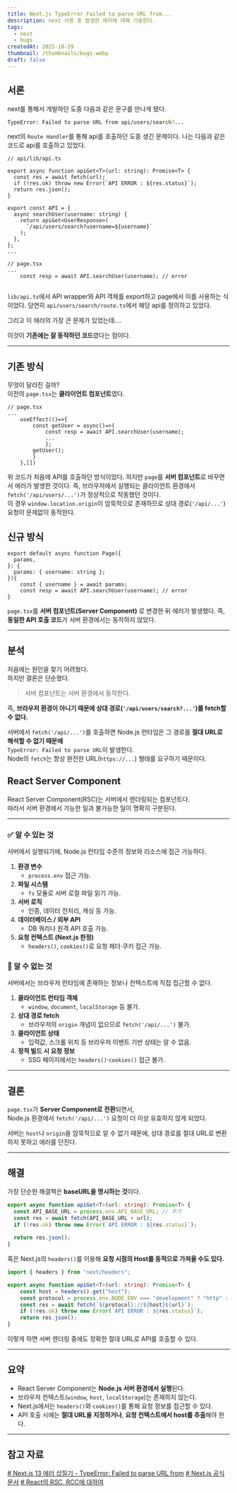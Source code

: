 ```yaml
---
title: Next.js TypeError Failed to parse URL from...
description: next 사용 중 발생한 에러에 대해 기술한다.
tags:
  - next
  - bugs
createdAt: 2025-10-29
thumbnail: /thumbnails/bugs.webp
draft: false
---
```

## 서론

next를 통해서 개발하던 도중 다음과 같은 문구를 만나게 됐다.

```bash
TypeError: Failed to parse URL from api/users/search?...
```
next의 `Route Handler`를 통해 api를 호출하던 도중 생긴 문제이다. 나는 다음과 같은 코드로 api를 호출하고 있었다.

```tsx
// api/lib/api.ts

export async function apiGet<T>(url: string): Promise<T> {
  const res = await fetch(url);
  if (!res.ok) throw new Error(`API ERROR : ${res.status}`);
  return res.json();
}

export const API = {
  async searchUser(username: string) {
    return apiGet<UserResponse>(
      `/api/users/search?username=${username}`
    );
  },
};
...

// page.tsx
...
	const resp = await API.searchUser(username); // error
	
```
`lib/api.ts`에서 API wrapper와 API 객체를 export하고 page에서 이를 사용하는 식이었다. 당연히 `api/users/search/route.ts`에서 해당 api를 정의하고 있었다. 

그리고 이 에러의 가장 큰 문제가 있었는데....

이것이 **기존에는 잘 동작하던 코드**였다는 점이다.

---
## 기존 방식

무엇이 달라진 걸까?  
이전의 `page.tsx`는 **클라이언트 컴포넌트**였다.

```tsx
// page.tsx
...
	useEffect(()=>{
		const getUser = async()=>{
			const resp = await API.searchUser(username);
			...
			};
		getUser();
		}
	},[])
```
위 코드가 처음에 API를 호출하던 방식이었다. 하지만 `page`를 **서버 컴포넌트**로 바꾸면서 에러가 발생한 것이다. 
즉, 브라우저에서 실행되는 클라이언트 환경에서 `fetch('/api/users/...')`가 정상적으로 작동했던 것이다.  
이 경우 `window.location.origin`이 암묵적으로 존재하므로 상대 경로(`'/api/...'`) 요청이 문제없이 동작한다.

## 신규 방식

```tsx
export default async function Page({
  params,
}: {
  params: { username: string };
}){
	const { username } = await params;
	const resp = await API.searchUser(username); // error
}
```
`page.tsx`를 **서버 컴포넌트(Server Component)** 로 변경한 뒤 에러가 발생했다.
즉, **동일한 API 호출 코드**가 서버 환경에서는 동작하지 않았다.

---
## 분석

처음에는 원인을 찾기 어려웠다.  
하지만 결론은 단순했다.

>서버 컴포넌트는 서버 환경에서 동작한다.

즉, **브라우저 환경이 아니기 때문에 상대 경로(`'/api/users/search?...'`)를 fetch할 수 없다.**

서버에서 `fetch('/api/...')`를 호출하면 Node.js 런타임은 그 경로를 **절대 URL로 해석할 수 없기 때문에**  
`TypeError: Failed to parse URL`이 발생한다.  
Node의 `fetch`는 항상 완전한 URL(`https://...`) 형태를 요구하기 때문이다.
## React Server Component

React Server Component(RSC)는 서버에서 렌더링되는 컴포넌트다.  
따라서 서버 환경에서 가능한 일과 불가능한 일이 명확히 구분된다.

---

### ✅ 알 수 있는 것

서버에서 실행되기에, Node.js 런타임 수준의 정보와 리소스에 접근 가능하다.

1. **환경 변수**
    - `process.env` 접근 가능.
2. **파일 시스템**
    - `fs` 모듈로 서버 로컬 파일 읽기 가능.
3. **서버 로직**
    - 인증, 데이터 전처리, 캐싱 등 가능.
4. **데이터베이스 / 외부 API**
    - DB 쿼리나 원격 API 호출 가능.
5. **요청 컨텍스트 (Next.js 한정)**
    - `headers()`, `cookies()`로 요청 헤더·쿠키 접근 가능.

### 🚫 알 수 없는 것

서버에서는 브라우저 런타임에 존재하는 정보나 컨텍스트에 직접 접근할 수 없다.

1. **클라이언트 런타임 객체**
    - `window`, `document`, `localStorage` 등 불가.
2. **상대 경로 fetch**
    - 브라우저의 `origin` 개념이 없으므로 `fetch('/api/...')` 불가.
3. **클라이언트 상태**
    - 입력값, 스크롤 위치 등 브라우저 이벤트 기반 상태는 알 수 없음.
4. **정적 빌드 시 요청 정보**
    - SSG 페이지에서는 `headers()`·`cookies()` 접근 불가.

---
## 결론

`page.tsx`가 **Server Component로 전환**되면서,  
Node.js 환경에서 `fetch('/api/...')` 요청이 더 이상 유효하지 않게 되었다.

서버는 `host`나 `origin`을 암묵적으로 알 수 없기 때문에, 상대 경로를 절대 URL로 변환하지 못하고 에러를 던진다.

---

## 해결

가장 단순한 해결책은 **baseURL을 명시하는 것**이다.
```typescript
export async function apiGet<T>(url: string): Promise<T> {
  const API_BASE_URL = process.env.API_BASE_URL; // 추가
  const res = await fetch(API_BASE_URL + url);
  if (!res.ok) throw new Error(`API ERROR : ${res.status}`);
  
  return res.json();
}
```
혹은 Next.js의 `headers()`를 이용해 **요청 시점의 Host를 동적으로 가져올 수도 있다.**

```typescript
import { headers } from "next/headers";  

export async function apiGet<T>(url: string): Promise<T> {   
	const host = headers().get("host");   
	const protocol = process.env.NODE_ENV === "development" ? "http" : "https"; 
	const res = await fetch(`${protocol}://${host}${url}`);   
	if (!res.ok) throw new Error(`API ERROR : ${res.status}`);   
	return res.json(); 
}
```

이렇게 하면 서버 렌더링 중에도 정확한 절대 URL로 API를 호출할 수 있다.

---

## 요약

- React Server Component는 **Node.js 서버 환경에서 실행**된다.
- 브라우저 컨텍스트(`window`, `host`, `localStorage`)는 존재하지 않는다.
- Next.js에서는 `headers()`와 `cookies()`를 통해 요청 정보를 접근할 수 있다.
- API 호출 시에는 **절대 URL을 지정하거나**, **요청 컨텍스트에서 host를 추출**해야 한다.

---
## 참고 자료


[# Next.js 13 에러 삽질기 - TypeError: Failed to parse URL from](https://jgjgill-blog.netlify.app/road/2023-12-28/)
[# Next.js 공식문서](https://nextjs.org/docs/app/getting-started/server-and-client-components)
[# React의 RSC, RCC에 대하여](https://funveloper.tistory.com/214)
